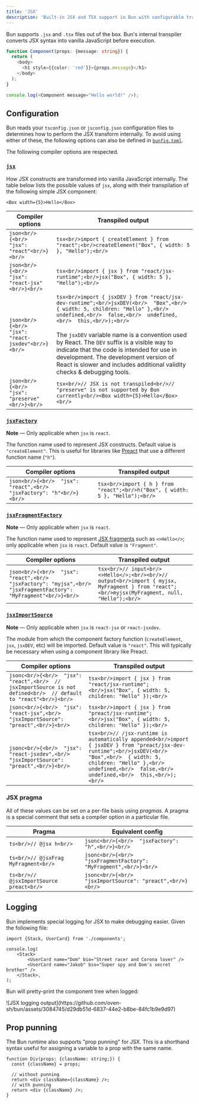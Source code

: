 ```yaml
---
title: 'JSX'
description: 'Built-in JSX and TSX support in Bun with configurable transpilation options'
---
```


Bun supports `.jsx` and `.tsx` files out of the box. Bun's internal transpiler converts JSX syntax into vanilla JavaScript before execution.

```ts react.tsx icon="/icons/typescript.svg"
function Component(props: {message: string}) {
  return (
    <body>
      <h1 style={{color: 'red'}}>{props.message}</h1>
    </body>
  );
}

console.log(<Component message="Hello world!" />);
```

## Configuration

Bun reads your `tsconfig.json` or `jsconfig.json` configuration files to determines how to perform the JSX transform internally. To avoid using either of these, the following options can also be defined in [`bunfig.toml`](/runtime/bunfig).

The following compiler options are respected.

### [`jsx`](https://www.typescriptlang.org/tsconfig#jsx)

How JSX constructs are transformed into vanilla JavaScript internally. The table below lists the possible values of `jsx`, along with their transpilation of the following simple JSX component:

```tsx
<Box width={5}>Hello</Box>
```

| Compiler options                                    | Transpiled output                                                                                                                                                                                                                                                                                                                                                                                                                                                         |
| --------------------------------------------------- | ------------------------------------------------------------------------------------------------------------------------------------------------------------------------------------------------------------------------------------------------------------------------------------------------------------------------------------------------------------------------------------------------------------------------------------------------------------------------- |
| `json<br/>{<br/>  "jsx": "react"<br/>}<br/>`        | `tsx<br/>import { createElement } from "react";<br/>createElement("Box", { width: 5 }, "Hello");<br/>`                                                                                                                                                                                                                                                                                                                                                                    |
| `json<br/>{<br/>  "jsx": "react-jsx"<br/>}<br/>`    | `tsx<br/>import { jsx } from "react/jsx-runtime";<br/>jsx("Box", { width: 5 }, "Hello");<br/>`                                                                                                                                                                                                                                                                                                                                                                            |
| `json<br/>{<br/>  "jsx": "react-jsxdev"<br/>}<br/>` | `tsx<br/>import { jsxDEV } from "react/jsx-dev-runtime";<br/>jsxDEV(<br/>  "Box",<br/>  { width: 5, children: "Hello" },<br/>  undefined,<br/>  false,<br/>  undefined,<br/>  this,<br/>);<br/>`<br/><br/>The `jsxDEV` variable name is a convention used by React. The `DEV` suffix is a visible way to indicate that the code is intended for use in development. The development version of React is slower and includes additional validity checks & debugging tools. |
| `json<br/>{<br/>  "jsx": "preserve"<br/>}<br/>`     | `tsx<br/>// JSX is not transpiled<br/>// "preserve" is not supported by Bun currently<br/><Box width={5}>Hello</Box><br/>`                                                                                                                                                                                                                                                                                                                                                |

### [`jsxFactory`](https://www.typescriptlang.org/tsconfig#jsxFactory)

<Note>**Note** — Only applicable when `jsx` is `react`.</Note>

The function name used to represent JSX constructs. Default value is `"createElement"`. This is useful for libraries like [Preact](https://preactjs.com/) that use a different function name (`"h"`).

| Compiler options                                                      | Transpiled output                                                              |
| --------------------------------------------------------------------- | ------------------------------------------------------------------------------ |
| `json<br/>{<br/>  "jsx": "react",<br/>  "jsxFactory": "h"<br/>}<br/>` | `tsx<br/>import { h } from "react";<br/>h("Box", { width: 5 }, "Hello");<br/>` |

### [`jsxFragmentFactory`](https://www.typescriptlang.org/tsconfig#jsxFragmentFactory)

<Note>**Note** — Only applicable when `jsx` is `react`.</Note>

The function name used to represent [JSX fragments](https://react.dev/reference/react/Fragment) such as `<>Hello</>`; only applicable when `jsx` is `react`. Default value is `"Fragment"`.

| Compiler options                                                                                                    | Transpiled output                                                                                                                               |
| ------------------------------------------------------------------------------------------------------------------- | ----------------------------------------------------------------------------------------------------------------------------------------------- |
| `json<br/>{<br/>  "jsx": "react",<br/>  "jsxFactory": "myjsx",<br/>  "jsxFragmentFactory": "MyFragment"<br/>}<br/>` | `tsx<br/>// input<br/><>Hello</>;<br/><br/>// output<br/>import { myjsx, MyFragment } from "react";<br/>myjsx(MyFragment, null, "Hello");<br/>` |

### [`jsxImportSource`](https://www.typescriptlang.org/tsconfig#jsxImportSource)

<Note>**Note** — Only applicable when `jsx` is `react-jsx` or `react-jsxdev`.</Note>

The module from which the component factory function (`createElement`, `jsx`, `jsxDEV`, etc) will be imported. Default value is `"react"`. This will typically be necessary when using a component library like Preact.

| Compiler options                                                                                                   | Transpiled output                                                                                                                                                                                                                               |
| ------------------------------------------------------------------------------------------------------------------ | ----------------------------------------------------------------------------------------------------------------------------------------------------------------------------------------------------------------------------------------------- |
| `jsonc<br/>{<br/>  "jsx": "react",<br/>  // jsxImportSource is not defined<br/>  // default to "react"<br/>}<br/>` | `tsx<br/>import { jsx } from "react/jsx-runtime";<br/>jsx("Box", { width: 5, children: "Hello" });<br/>`                                                                                                                                        |
| `jsonc<br/>{<br/>  "jsx": "react-jsx",<br/>  "jsxImportSource": "preact",<br/>}<br/>`                              | `tsx<br/>import { jsx } from "preact/jsx-runtime";<br/>jsx("Box", { width: 5, children: "Hello" });<br/>`                                                                                                                                       |
| `jsonc<br/>{<br/>  "jsx": "react-jsxdev",<br/>  "jsxImportSource": "preact",<br/>}<br/>`                           | `tsx<br/>// /jsx-runtime is automatically appended<br/>import { jsxDEV } from "preact/jsx-dev-runtime";<br/>jsxDEV(<br/>  "Box",<br/>  { width: 5, children: "Hello" },<br/>  undefined,<br/>  false,<br/>  undefined,<br/>  this,<br/>);<br/>` |

### JSX pragma

All of these values can be set on a per-file basis using _pragmas_. A pragma is a special comment that sets a compiler option in a particular file.

| Pragma                                   | Equivalent config                                                  |
| ---------------------------------------- | ------------------------------------------------------------------ |
| `ts<br/>// @jsx h<br/>`                  | `jsonc<br/>{<br/>  "jsxFactory": "h",<br/>}<br/>`                  |
| `ts<br/>// @jsxFrag MyFragment<br/>`     | `jsonc<br/>{<br/>  "jsxFragmentFactory": "MyFragment",<br/>}<br/>` |
| `ts<br/>// @jsxImportSource preact<br/>` | `jsonc<br/>{<br/>  "jsxImportSource": "preact",<br/>}<br/>`        |

## Logging

Bun implements special logging for JSX to make debugging easier. Given the following file:

```tsx index.tsx icon="/icons/typescript.svg"
import {Stack, UserCard} from './components';

console.log(
	<Stack>
		<UserCard name="Dom" bio="Street racer and Corona lover" />
		<UserCard name="Jakob" bio="Super spy and Dom's secret brother" />
	</Stack>,
);
```

Bun will pretty-print the component tree when logged:

<Frame>
	![JSX logging
	output](https://github.com/oven-sh/bun/assets/3084745/d29db51d-6837-44e2-b8be-84fc1b9e9d97)
</Frame>

## Prop punning

The Bun runtime also supports "prop punning" for JSX. This is a shorthand syntax useful for assigning a variable to a prop with the same name.

```tsx react.tsx icon="/icons/typescript.svg"
function Div(props: {className: string;}) {
  const {className} = props;

  // without punning
  return <div className={className} />;
  // with punning
  return <div {className} />;
}
```
